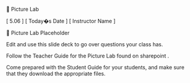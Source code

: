 
Picture Lab


[ 5.06 ] [ Today�s Date ] [ Instructor Name ]



Picture Lab Placeholder


Edit and use this slide deck to go over questions your class has.


Follow the Teacher Guide for the Picture Lab found on 
sharepoint
.


Come prepared with the Student Guide for your students, and make 
sure that they download 
the appropriate files.



